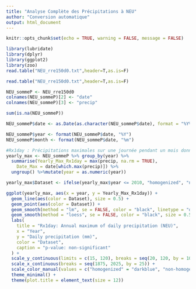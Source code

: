```yaml
---
title: "Analyse Complète des Précipitations à NEU"
author: "Conversion automatique"
output: html_document
---
```


```r
knitr::opts_chunk$set(echo = TRUE, warning = FALSE, message = FALSE)
```

```r
library(lubridate)
library(dplyr)
library(ggplot2)
library(zoo)
read.table("NEU_rre150d0.txt",header=T,as.is=F)
```

```r
read.table("NEU_rre150d0.txt",header=T,as.is=F)

NEU_sommeP <- NEU_rre150d0
colnames(NEU_sommeP)[2] <- "date"
colnames(NEU_sommeP)[3] <- "precip"

sum(is.na(NEU_sommeP))

NEU_sommeP$date <- as.Date(as.character(NEU_sommeP$date), format = "%Y%m%d")

NEU_sommeP$year <- format(NEU_sommeP$date, "%Y")
NEU_sommeP$month <- format(NEU_sommeP$date, "%m")
```

```r
#Rx1day : Précipitations maximales sur une journée pendant un mois donné 
yearly_max <- NEU_sommeP %>% group_by(year) %>%
  summarise(Yearly_Max_Rx1day = max(precip, na.rm = TRUE),   
    Date_Max = date[which.max(precip)]) %>%
  ungroup() %>%mutate(year = as.numeric(year)) 
```

```r
yearly_max$Dataset <- ifelse(yearly_max$year <= 2010, "homogenized", "non-homogenized")

ggplot(yearly_max, aes(x = year, y = Yearly_Max_Rx1day)) +
  geom_line(aes(color = Dataset), size = 0.5) +
  geom_point(aes(color = Dataset)) +
  geom_smooth(method = "lm", se = FALSE, color = "black", linetype = "dashed", size = 0.5) +  
  geom_smooth(method = "loess", se = FALSE, color = "black", size = 0.5) + 
  labs(
    title = "Rx1day: Annual maximum of daily precipitation (NEU)",
    x = "Year",
    y = "Daily precipitation (mm)",
    color = "Dataset",
    caption = "p-value: non-significant"
  ) +
  scale_y_continuous(limits = c(15, 120), breaks = seq(20, 120, by = 10)) +  
  scale_x_continuous(breaks = seq(1875, 2025, by = 25)) + 
  scale_color_manual(values = c("homogenized" = "darkblue", "non-homogenized" = "skyblue")) +
  theme_minimal() +
  theme(plot.title = element_text(size = 12))
```
